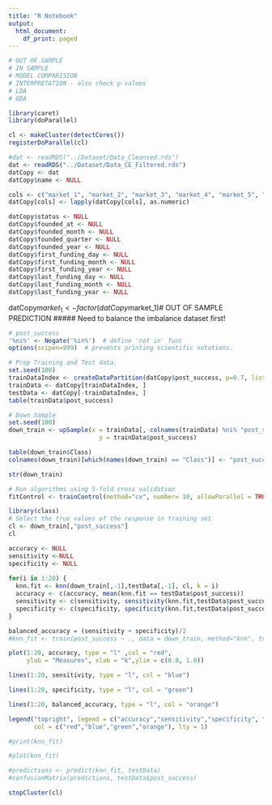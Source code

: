 ```yaml
---
title: "R Notebook"
output:
  html_document:
    df_print: paged
---
```

```r
# OUT OF SAMPLE
# IN SAMPLE
# MODEL COMPARISION
# INTERPRETATION - also check p-values
# LDA
# QDA

library(caret)
library(doParallel)
```

```r
cl <- makeCluster(detectCores())
registerDoParallel(cl)
```


```r
#dat <- readRDS("../Dataset/Data_Cleansed.rds")
dat <- readRDS("../Dataset/Data_CE_Filtered.rds")
datCopy <- dat
datCopy$name <- NULL
```

```r
cols <- c("market_1", "market_2", "market_3", "market_4", "market_5", "market_6", "market_7", "market_8", "market_9", "market_10", "region_1", "region_2", "region_3", "region_4", "region_5", "region_6", "region_7", "region_8", "state_code_1", "state_code_2", "state_code_3", "state_code_4", "state_code_5", "state_code_6")
datCopy[cols] <- lapply(datCopy[cols], as.numeric)
```

```r
datCopy$status <- NULL
datCopy$founded_at <- NULL
datCopy$founded_month <- NULL
datCopy$founded_quarter <- NULL
datCopy$founded_year <- NULL
datCopy$first_funding_day <- NULL
datCopy$first_funding_month <- NULL
datCopy$first_funding_year <- NULL
datCopy$last_funding_day <- NULL
datCopy$last_funding_month <- NULL
datCopy$last_funding_year <- NULL
```


datCopy$market_1 <- factor(datCopy$market_1)# OUT OF SAMPLE PREDICTION
##### Need to balance the imbalance dataset first!

```r
# post_success
'%ni%' <- Negate('%in%')  # define 'not in' func
options(scipen=999)  # prevents printing scientific notations.

# Prep Training and Test data.
set.seed(100)
trainDataIndex <- createDataPartition(datCopy$post_success, p=0.7, list = F)  # 70% training data
trainData <- datCopy[trainDataIndex, ]
testData <- datCopy[-trainDataIndex, ]
table(trainData$post_success)
```


```r
# Down Sample
set.seed(100)
down_train <- upSample(x = trainData[, colnames(trainData) %ni% "post_success"],
                         y = trainData$post_success)

table(down_train$Class)
colnames(down_train)[which(names(down_train) == "Class")] <- "post_success"
```

```r
str(down_train)
```


```r
# Run algorithms using 5-fold cross validation
fitControl <- trainControl(method="cv", number= 10, allowParallel = TRUE)
```

```r
library(class)
# Select the true values of the response in training set
cl <- down_train[,"post_success"]
cl
```


```r
accuracy <- NULL
sensitivity <-NULL
specificity <- NULL
  
for(i in 1:20) {
  knn.fit <- knn(down_train[,-1],testData[,-1], cl, k = i)
  accuracy <- c(accuracy, mean(knn.fit == testData$post_success))
  sensitivity <- c(sensitivity, sensitivity(knn.fit,testData$post_success, positive = "Yes"))
  specificity <- c(specificity, specificity(knn.fit,testData$post_success, negative = "No"))
}

balanced_accuracy = (sensitivity + specificity)/2
#knn_fit <- train(post_success ~ ., data = down_train, method="knn", trControl=fitControl)
```

```r
plot(1:20, accuracy, type = "l" ,col = "red", 
     ylab = "Measures", xlab = "k",ylim = c(0.0, 1.0))

lines(1:20, sensitivity, type = "l", col = "blue")

lines(1:20, specificity, type = "l", col = "green")

lines(1:20, balanced_accuracy, type = "l", col = "orange")

legend("topright", legend = c("accuracy","sensitivity","specificity", "balanced accuracy"),
       col = c("red","blue","green","orange"), lty = 1)
```


```r
#print(knn_fit)
```

```r
#plot(knn_fit)
```

```r
#predictions <- predict(knn_fit, testData)
#confusionMatrix(predictions, testData$post_success)
```



```r
stopCluster(cl)
```




